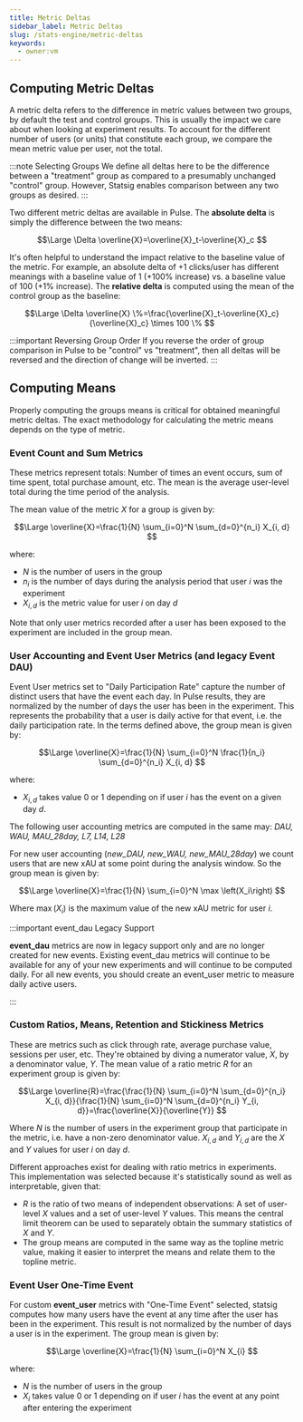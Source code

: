 ```yaml
---
title: Metric Deltas
sidebar_label: Metric Deltas
slug: /stats-engine/metric-deltas
keywords:
  - owner:vm
---
```


## Computing Metric Deltas

A metric delta refers to the difference in metric values between two groups, by default the test and control groups.  This is usually the impact we care about when looking at experiment results.  To account for the different number of users (or units) that constitute each group, we compare the mean metric value per user, not the total.  

:::note Selecting Groups
We define all deltas here to be the difference between a "treatment" group as compared to a presumably unchanged "control" group. However, Statsig enables comparison between any two groups as desired.
:::

Two different metric deltas are available in Pulse.  The **absolute delta** is simply the difference between the two means:  

$$\Large
\Delta \overline{X}=\overline{X}_t-\overline{X}_c
$$

It's often helpful to understand the impact relative to the baseline value of the metric. For example, an absolute delta of +1 clicks/user has different meanings with a baseline value of 1 (+100% increase) vs. a baseline value of 100 (+1% increase).  The **relative delta** is computed using the mean of the control group as the baseline:

$$\Large
\Delta \overline{X} \%=\frac{\overline{X}_t-\overline{X}_c}{\overline{X}_c} \times 100 \%
$$

:::important Reversing Group Order
If you reverse the order of group comparison in Pulse to be "control" vs "treatment", then all deltas will be reversed and the direction of change will be inverted.
:::

## Computing Means

Properly computing the groups means is critical for obtained meaningful metric deltas. The exact methodology for calculating the metric means depends on the type of metric.

### Event Count and Sum Metrics

These metrics represent totals: Number of times an event occurs, sum of time spent, total purchase amount, etc.  The mean is the average user-level total during the time period of the analysis.

The mean value of the metric $X$ for a group is given by:  

$$\Large
\overline{X}=\frac{1}{N} \sum_{i=0}^N \sum_{d=0}^{n_i} X_{i, d}
$$

where:
- $N$ is the number of users in the group
- $n_i$ is the number of days during the analysis period that user $i$ was the experiment
- $X_{i,d}$ is the metric value for user $i$ on day $d$  

Note that only user metrics recorded after a user has been exposed to the experiment are included in the group mean.

###  User Accounting and Event User Metrics (and legacy Event DAU)

Event User metrics set to "Daily Participation Rate" capture the number of distinct users that have the event each day.  In Pulse results, they are normalized by the number of days the user has been in the experiment.  This represents the probability that a user is daily active for that event, i.e. the daily participation rate.  In the terms defined above, the group mean is given by:

$$\Large
\overline{X}=\frac{1}{N} \sum_{i=0}^N \frac{1}{n_i} \sum_{d=0}^{n_i} X_{i, d}
$$

where:

- $X_{i,d}$ takes value 0 or 1 depending on if user $i$ has the event on a given day $d$.

The following user accounting metrics are computed in the same may: *DAU, WAU, MAU_28day, L7, L14, L28*

For new user accounting (*new_DAU, new_WAU, new_MAU_28day*) we count users that are new xAU at some point during the analysis window.  So the group mean is given by:

$$\Large
\overline{X}=\frac{1}{N} \sum_{i=0}^N \max \left(X_i\right)
$$

Where $\max(X_i)$ is the maximum value of the new xAU metric for user $i$.

:::important event_dau Legacy Support

**event_dau** metrics are now in legacy support only and are no longer created for new events. Existing event_dau metrics will continue to be available for any of your new experiments and will continue to be computed daily. For all new events, you should create an event_user metric to measure daily active users.

:::

### Custom Ratios, Means, Retention and Stickiness Metrics

These are metrics such as click through rate, average purchase value, sessions per user, etc. They're obtained by diving a numerator value, $X$, by a denominator value, $Y$.  The mean value of a ratio metric $R$ for an experiment group is given by:

$$\Large
\overline{R}=\frac{\frac{1}{N} \sum_{i=0}^N \sum_{d=0}^{n_i} X_{i, d}}{\frac{1}{N} \sum_{i=0}^N \sum_{d=0}^{n_i} Y_{i, d}}=\frac{\overline{X}}{\overline{Y}}
$$

Where $N$ is the number of users in the experiment group that participate in the metric, i.e. have a non-zero denominator value. $X_{i,d}$ and $Y_{i,d}$ are the $X$ and $Y$ values for user $i$ on day $d$. 

Different approaches exist for dealing with ratio metrics in experiments.  This implementation was selected because it's statistically sound as well as interpretable, given that:  
- $R$ is the ratio of two means of independent observations: A set of user-level $X$ values and a set of user-level $Y$ values.  This means the central limit theorem can be used to separately obtain the summary statistics of $X$ and $Y$.          
- The group means are computed in the same way as the topline metric value, making it easier to interpret the means and relate them to the topline metric.

### Event User One-Time Event

For custom **event_user** metrics with "One-Time Event" selected, statsig computes how many users have the event at any time after the user has been in the experiment. This result is not normalized by the number of days a user is in the experiment. The group mean is given by:

$$\Large
\overline{X}=\frac{1}{N} \sum_{i=0}^N X_{i}
$$

where:

- $N$ is the number of users in the group
- $X_{i}$ takes value 0 or 1 depending on if user $i$ has the event at any point after entering the experiment 

